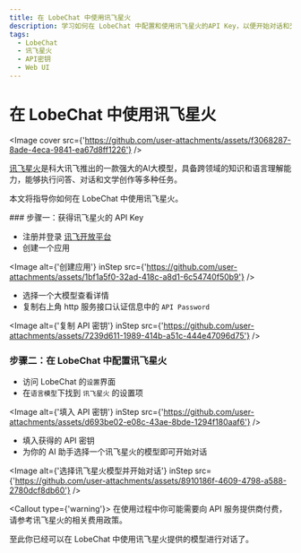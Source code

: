 ```yaml
---
title: 在 LobeChat 中使用讯飞星火
description: 学习如何在 LobeChat 中配置和使用讯飞星火的API Key，以便开始对话和交互。
tags:
  - LobeChat
  - 讯飞星火
  - API密钥
  - Web UI
---
```


# 在 LobeChat 中使用讯飞星火

<Image
  cover
  src={'https://github.com/user-attachments/assets/f3068287-8ade-4eca-9841-ea67d8ff1226'}
/>

[讯飞星火](https://xinghuo.xfyun.cn/)是科大讯飞推出的一款强大的AI大模型，具备跨领域的知识和语言理解能力，能够执行问答、对话和文学创作等多种任务。

本文将指导你如何在 LobeChat 中使用讯飞星火。

<Steps>
### 步骤一：获得讯飞星火的 API Key

- 注册并登录 [讯飞开放平台](https://console.xfyun.cn/)
- 创建一个应用

<Image
  alt={'创建应用'}
  inStep
  src={'https://github.com/user-attachments/assets/1bf1a5f0-32ad-418c-a8d1-6c54740f50b9'}
/>

- 选择一个大模型查看详情
- 复制右上角 http 服务接口认证信息中的 `API Password`

<Image
  alt={'复制 API 密钥'}
  inStep
  src={'https://github.com/user-attachments/assets/7239d611-1989-414b-a51c-444e47096d75'}
/>

### 步骤二：在 LobeChat 中配置讯飞星火

- 访问 LobeChat 的`设置`界面
- 在`语言模型`下找到 `讯飞星火` 的设置项

<Image
  alt={'填入 API 密钥'}
  inStep
  src={'https://github.com/user-attachments/assets/d693be02-e08c-43ae-8bde-1294f180aaf6'}
/>

- 填入获得的 API 密钥
- 为你的 AI 助手选择一个讯飞星火的模型即可开始对话

<Image
  alt={'选择讯飞星火模型并开始对话'}
  inStep
  src={'https://github.com/user-attachments/assets/8910186f-4609-4798-a588-2780dcf8db60'}
/>

<Callout type={'warning'}>
  在使用过程中你可能需要向 API 服务提供商付费，请参考讯飞星火的相关费用政策。
</Callout>

</Steps>

至此你已经可以在 LobeChat 中使用讯飞星火提供的模型进行对话了。
